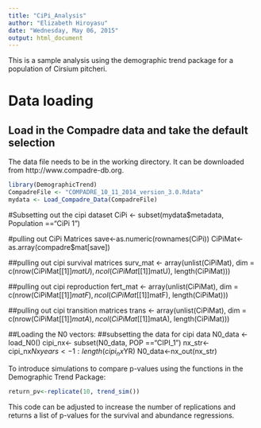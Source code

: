 ```yaml
---
title: "CiPi_Analysis"
author: "Elizabeth Hiroyasu"
date: "Wednesday, May 06, 2015"
output: html_document
---
```


This is a sample analysis using the demographic trend package for a population of Cirsium pitcheri.

# Data loading
## Load in the Compadre data and take the default selection
The data file needs to be in the working directory. It can be downloaded from http://www.compadre-db.org.


```r
library(DemographicTrend)
CompadreFile <- "COMPADRE_10_11_2014_version_3.0.Rdata"
mydata <- Load_Compadre_Data(CompadreFile)
```

#Subsetting out the cipi dataset
CiPi <- subset(mydata$metadata, Population =="CiPi 1")

#pulling out CiPi Matrices
save<-as.numeric(rownames(CiPi))
CiPiMat<- as.array(compadre$mat[save])

##pulling out cipi survival matrices
surv_mat <- array(unlist(CiPiMat), dim = c(nrow(CiPiMat[[1]]$matU), ncol(CiPiMat[[1]]$matU), length(CiPiMat)))

##pulling out cipi reproduction
fert_mat <- array(unlist(CiPiMat), dim = c(nrow(CiPiMat[[1]]$matF), ncol(CiPiMat[[1]]$matF), length(CiPiMat)))

##pulling out cipi transition matrices
trans <- array(unlist(CiPiMat), dim = c(nrow(CiPiMat[[1]]$matA), ncol(CiPiMat[[1]]$matA), length(CiPiMat)))


##Loading the N0 vectors:
##subsetting the data for cipi data
N0_data <- load_N0()
cipi_nx<- subset(N0_data, POP =="CIPI_1")
nx_str<- cipi_nx$Nx
years <- 1:length(cipi_nx$YR)
N0_data<-nx_out(nx_str)

To introduce simulations to compare p-values using the functions in the Demographic Trend Package:
```r
return_pv<-replicate(10, trend_sim())
```
This code can be adjusted to increase the number of replications and returns a list of p-values for the survival and abundance regressions.